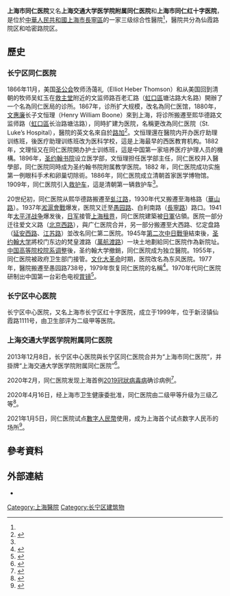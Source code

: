 '''上海市同仁医院'''又名'''上海交通大学医学院附属同仁医院'''和'''上海市同仁红十字医院'''，是位於[[中華人民共和國|中華人民共和國]][[上海市|上海市]][[長寧區|長寧區]]的一家三级综合性醫院<ref name=醫院/>，醫院共分為仙霞路院区和哈密路院区。

== 歷史 ==
=== 长宁区同仁医院 ===
1866年11月，美国[[圣公会|圣公会]]牧师汤蔼礼（Elliot Heber Thomson）和从美国回到清朝的牧师吴虹玉在[[救主堂_(上海)|救主堂]]附近的文监师路百老汇路（[[虹口區|虹口區]]塘沽路大名路）開辦了一个名為同仁医局的诊所。1867年，诊所扩大规模，改名為同仁医馆，1880年，[[文惠廉|文惠廉]]长子文恒理（Henry William Boone）來到上海，将诊所搬遷至熙华德路文监师路（[[虹口區|虹口區]]长治路塘沽路），同時扩建为医院，名稱更改為同仁医院（St. Luke’s Hospital），醫院的英文名來自於[[路加|路加]]<ref>{{Cite book|title=西风落叶 海上教会机构寻踪|last=薛理勇著|publisher=同济大学出版社|year=2017|isbn=978-7-5608-6709-0|location=上海|pages=177}}</ref>。文恒理還在醫院内开办医疗助理训练班，後医疗助理训练班改为医科学校，這是上海最早的西医教育机构。1882年，文理恒又在同仁医院開办护士训练班，這是中国第一家培养医疗护理人员的機構。1896年，[[圣约翰大学_(上海)|圣约翰书院]]设立医学部，文恒理担任医学部主任，同仁医校并入醫學部，同仁医院同時成为圣约翰书院附属教学医院。1882 年，同仁医院成功实施第一例眼科手术和卵巢切除術。1886年，同仁医院成立清朝首家医学博物馆。1909年，同仁医院引入[[救护车|救护车]]，這是清朝第一辆救护车<ref name=宋/>。

20世纪初，同仁医院从熙华德路搬遷至[[虬江路|虬江路]]，1930年代又搬遷至海格路（[[華山路|華山路]]）。1937年[[淞滬會戰|淞滬會戰]]爆发，医院又迁至[[愚园路|愚园路]]、白利南路（[[長寧路|長寧路]]）路口。1941年[[太平洋战争|太平洋战争]]爆发後，[[日军|日军]]接管[[上海租界|上海租界]]，同仁医院建築被[[日軍|日軍]]佔領。医院一部分迁往爱文义路（[[北京西路_(上海)|北京西路]]），與广仁医院合并，另一部分搬遷至大西路、忆定盘路（[[延安西路|延安西路]]、[[江苏路_(上海)|江苏路]]）並改名同仁第二医院。1945年[[第二次中日戰爭|第二次中日戰爭]]結束後，[[圣约翰大学_(上海)|圣约翰大学]]將校门东边的梵皇渡路（[[萬航渡路|萬航渡路]]）一块土地劃給同仁医院作為新院址。[[中国高等院校院系调整|中国高等院校院系调整]]後，圣约翰大学撤銷，同仁医院成为独立醫院。1955年，同仁医院被政府卫生部门接管。[[文化大革命|文化大革命]]时期，医院改名為东风医院。1977年，醫院搬遷至愚园路738号，1979年恢复同仁医院的名稱<ref name="宋">{{Cite book|title=史事与史迹 孙宋孔蒋家族在上海|last=上海市孙中山宋庆龄文物管理委员会编|publisher=上海辞书出版社|year=2017|isbn=978-7-5326-5018-7|location=上海|pages=132}}</ref>。1970年代同仁医院研制出中国第一台彩色电视[[胃镜|胃镜]]<ref name=醫院>{{cite news |title=医院概况 |url=https://www.shtrhospital.com/yygkSK/index_13.aspx |publisher=上海交通大学医学院附属同仁医院 |accessdate=2020-11-21 |archive-date=2020-11-29 |archive-url=https://web.archive.org/web/20201129124724/https://www.shtrhospital.com/yygkSK/index_13.aspx |dead-url=no }}</ref>。

=== 长宁区中心医院 ===
长宁区中心医院，又名上海市长宁区红十字医院，成立于1999年，位于新泾镇仙霞路1111号，由卫生部评为二级甲等医院。

=== 上海交通大学医学院附属同仁医院 ===
2013年12月8日，长宁区中心医院與长宁区同仁医院合并为“上海市同仁医院”，并掛牌“上海交通大学医学院附属同仁医院”<ref>{{cite news|title=【文汇报】长宁区中心医院和长宁区同仁医院正式合并|url=https://www.shsmu.edu.cn/news/info/1007/4214.htm|date=2013-12-10}}</ref>。

2020年2月，同仁医院发现上海首例[[2019冠狀病毒病|2019冠狀病毒病]]确诊病例<ref>{{cite news|title=同仁医院:发现上海首例确诊病例且保持院内零感染|url=http://sh.sina.com.cn/news/m/2020-02-28/detail-iimxxstf5056922.shtml|work=新民晚报|date=2020-02-28}}</ref>。

2020年4月16日，经上海市卫生健康委批准，同仁医院由二级甲等升级为三级乙等<ref>{{cite web|title=关于上海市第六人民医院等17家医院医院等级评审结果的公示|url=http://wsjkw.sh.gov.cn/ggl1/20200416/4c17633e85434512944c5d13a0c405d5.html|date=2020-04-16|website=上海市卫生健康委|quote=二、通过三级乙等综合医院评审的医院……8.上海市同仁医院}}</ref>。

2021年1月5日，同仁医院试点[[數字人民幣|數字人民幣]]使用，成为上海首个试点数字人民币的场所<ref>{{cite news |title=數字人民幣上海試點 實體「可視卡」首亮相 |url=https://china.hket.com/article/2844944/%E6%95%B8%E5%AD%97%E4%BA%BA%E6%B0%91%E5%B9%A3%E4%B8%8A%E6%B5%B7%E8%A9%A6%E9%BB%9E%20%E5%AF%A6%E9%AB%94%E3%80%8C%E5%8F%AF%E8%A6%96%E5%8D%A1%E3%80%8D%E9%A6%96%E4%BA%AE%E7%9B%B8 |accessdate=2021-01-06 |work=香港經濟日報 |date=2021-01-06 |archive-date=2021-01-09 |archive-url=https://web.archive.org/web/20210109123716/https://china.hket.com/article/2844944/%E6%95%B8%E5%AD%97%E4%BA%BA%E6%B0%91%E5%B9%A3%E4%B8%8A%E6%B5%B7%E8%A9%A6%E9%BB%9E%20%E5%AF%A6%E9%AB%94%E3%80%8C%E5%8F%AF%E8%A6%96%E5%8D%A1%E3%80%8D%E9%A6%96%E4%BA%AE%E7%9B%B8 |dead-url=no }}</ref>。

== 參考資料 ==
{{Reflist|2}}

== 外部連結 ==
*{{official|https://www.shtrhospital.com/}}
{{上海醫院}}
{{上海市第四批优秀历史建筑}}
[[Category:上海醫院|Category:上海醫院]]
[[Category:长宁区建筑物|Category:长宁区建筑物]]